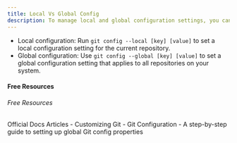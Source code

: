 ```yaml
---
title: Local Vs Global Config
description: To manage local and global configuration settings, you can use the git config command with the --local and --global options.
---
```


- Local configuration: Run `git config --local [key] [value]` to set a local configuration setting for the current repository.
- Global configuration: Use `git config --global [key] [value]` to set a global configuration setting that applies to all repositories on your system.


#### Free Resources

###### Free Resources

<Tabs defaultValue="official">
<TabsList>
<TabsTrigger value="official">Official Docs</TabsTrigger>
<TabsTrigger value="article">Articles</TabsTrigger>
</TabsList>

<TabsContent value="official">
- <Link href="https://git-scm.com/book/en/v2/Customizing-Git-Git-Configuration">Customizing Git - Git Configuration</Link>
</TabsContent>
<TabsContent value="article">
- <Link href="https://medium.com/geekculture/a-step-by-step-guide-to-setting-up-git-config-global-properties-db6dbce30fa8">A step-by-step guide to setting up global Git config properties</Link>
</TabsContent>
</Tabs>
